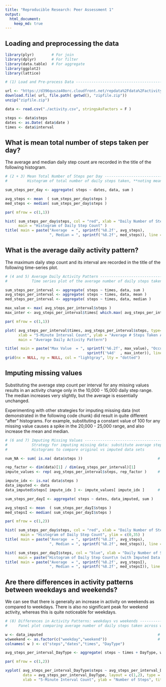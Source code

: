 ```yaml
---
title: "Reproducible Research: Peer Assessment 1"
output: 
  html_document:
    keep_md: true
---
```



## Loading and preprocessing the data
```r
library(plyr)        # For join
library(dplyr)       # For filter
library(data.table)  # For aggregate
library(ggplot2)     
library(lattice)

# (1) Load and Pre-process Data ----------------------------------------------------------------------------

url <- "https://d396qusza40orc.cloudfront.net/repdata%2Fdata%2Factivity.zip"
download.file( url, file.path( getwd(), "zipfile.zip")) 
unzip("zipfile.zip")

data <- read.csv("./activity.csv", stringsAsFactors = F )

steps <- data$steps
dates <- as.Date( data$date ) 
times <- data$interval
```

## What is mean total number of steps taken per day?
The average and median daily step count are recorded in the title of the following histogram.

```r
# (2 + 3) Mean Total Number of Steps per Day ---------------------------------------------------------------
#         Histogram of total number of daily steps taken, **noting mean and median values in plot title**

sum_steps_per_day <- aggregate( steps ~ dates, data, sum )

avg_steps <- mean  ( sum_steps_per_day$steps )
med_steps <- median( sum_steps_per_day$steps )

par( mfrow = c(1,1))

hist( sum_steps_per_day$steps, col = "red", xlab = "Daily Number of Steps Taken", ylab = "Count", 
      main = "Histogram of Daily Step Count" )
title( main = paste("Average  = ", sprintf('%8.2f', avg_steps), 
                    ", Median = ", sprintf('%8.2f', med_steps)), line = 0.5, cex.main = 0.8 )
```

## What is the average daily activity pattern?
The maximum daily step count and its interval are recorded in the title of the following time-series plot.

```r
# (4 and 5) Average Daily Activity Pattern -----------------------------------------------------------------
#           Time series plot of the average number of daily steps taken, **noting max value and its interval**

sum_steps_per_interval <- aggregate( steps ~ times, data, sum )
avg_steps_per_interval <- aggregate( steps ~ times, data, mean )
med_steps_per_interval <- aggregate( steps ~ times, data, median )

max_value <- max( avg_steps_per_interval$steps )
max_inter <- avg_steps_per_interval$times[ which.max( avg_steps_per_interval$steps )]

par( mfrow = c(1,1))

plot( avg_steps_per_interval$times, avg_steps_per_interval$steps, type='l', col = "blue", lwd = 1.5,
      xlab = "5-Minute Interval Count", ylab = "Average # Steps Taken Across All Days", 
      main = "Average Daily Activity Pattern")

title( main = paste("Max Value  = ", sprintf('%6.2f', max_value), "Occurring in 5-Minute Time Interval #", 
                                     sprintf('%4d'  , max_inter)), line = 0.5, cex.main = 0.8 )
grid(nx = NULL, ny = NULL, col = "lightgray", lty = "dotted")
```

## Imputing missing values
Substituting the average step count per interval for any missing values results in an activity change only
in the 10,000 - 15,000 daily step range. The median increases very slightly, but the average is essentially
unchanged.

Experimenting with other strategies for imputing missing data (not demonstrated in the following code chunk)
did result in quite different "after" histograms. For example, substituting a constant value of 100 for any
missing value causes a spike in the 20,000 - 25,000 range, and also increase the mean and median.

```r
# (6 and 7) Imputing Missing Values ------------------------------------------------------------------------
#           Strategy for imputing missing data: substitute average steps per interval for any N/A's
#           Histograms to compare original vs imputed data sets

num_NA <- sum( is.na( data$steps ))                                  # Number of missing data points

rep_factor <- dim(data)[1] / dim(avg_steps_per_interval)[1]
impute_values <- rep( avg_steps_per_interval$steps, rep_factor )     # Prepare an average to replace N/A

impute_idx <- is.na( data$steps )
data_imputed <- data
data_imputed$steps[ impute_idx ] <- impute_values[ impute_idx ]      # Replace at relevant indices

sum_steps_per_dayI <- aggregate( steps ~ dates, data_imputed, sum )

avg_stepsI <- mean  ( sum_steps_per_dayI$steps )
med_stepsI <- median( sum_steps_per_dayI$steps )

par( mfrow = c(1,2))

hist( sum_steps_per_day$steps, col = "red", xlab = "Daily Number of Steps Taken", ylab = "Count", 
       main = "Histogram of Daily Step Count", ylim = c(0,35) )
title( main = paste("Average  = ", sprintf('%8.2f', avg_steps), 
                    ", Median = ", sprintf('%8.2f', med_steps)), line = 0.5, cex.main = 0.8 )

hist( sum_steps_per_dayI$steps, col = "blue", xlab = "Daily Number of Steps Taken", ylab = "Count", ylim = c(0,35),
      main = paste("Histogram of Daily Step Count\n (with Imputed Data replacing ", sprintf('%4d', num_NA), "NA values)") ) 
title( main = paste("Average  = ", sprintf('%8.2f', avg_stepsI), 
                    ", Median = ", sprintf('%8.2f', med_stepsI)), line = 0.3, cex.main = 0.8 )
```

## Are there differences in activity patterns between weekdays and weekends?

We can see that there is generally an increase in activity on weekends as compared to weekdays. There is also no
significant peak for weekend activity, whereas this is quite noticeable for weekdays.

```r
# (8) Differences in Activity Patterns: weekdays vs weekends -----------------------------------------------
#     Panel plot comparing average number of daily steps taken across weekdays and weekends

w <- data_imputed                                                    # Start with imputed data set
w$weekend <- as.factor(c("weekday","weekend"))                       # Add a 2-level factor to imputed set
colnames( w ) <- c("steps","dates","times", "DayType")

avg_steps_per_interval_DayType <- aggregate( steps ~ times + DayType, w, mean )

par( mfrow = c(1,2))

xyplot( avg_steps_per_interval_DayType$steps ~ avg_steps_per_interval_DayType$times | DayType, 
        data = avg_steps_per_interval_DayType, layout = c(1,2), type = "l",
        xlab = "5-Minute Interval Count", ylab = "Number of Steps", title = "Weekday / Weekend Activity Comparison")
```
